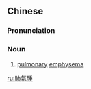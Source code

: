 {{also|肺気腫|肺气肿}}
==Chinese==
{{zh-forms|s=肺气肿|type=12}}
{{wikipedia|lang=zh}}

===Pronunciation===
{{zh-pron
|m=fèiqìzhǒng
|cat=n
}}

===Noun===
{{zh-noun}}

# [[pulmonary]] [[emphysema]]

{{zh-cat|Pulmonology}}

[[ru:肺氣腫]]